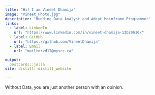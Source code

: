 ```yaml
---
title: "Hi! I am Vineet Dhamija"
image: "Vineet_Photo.jpg"
description: "Budding Data Analyst and Adept Mainframe Programmer"
links:
  - label: LinkedIn
    url: "https://www.linkedin.com/in/vineet-dhamija-13b29616/"
  - label: GitHub
    url: "https://github.com/VineetDhamija"
  - label: Email
    url: "mailto:vd17@myscc.ca"

output:
  postcards::jolla
site: distill::distill_website

---
```


Without Data, you are just another person with an opinion.